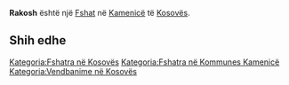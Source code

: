 {{Fshat në Kosovës
 | Emri                = Rakosh
| sqi_N_name = Rakosh
| sqi_N_FULL_NAME_RO = Rakosh
| sqi_N_FULL_NAME_ND_RO = Rakosh
| sqi_N_SORT_NAME_RG = RAKOSH
| sqi_N_FULL_NAME_RG = Rakosh
| sqi_N_FULL_NAME_ND_RG = Rakosh
| sqi_V_name = Rakoshi
| sqi_V_FULL_NAME_RO = Rakoshi
| sqi_V_FULL_NAME_ND_RO = Rakoshi
| sqi_V_SORT_NAME_RG = RAKOSHI
| sqi_V_FULL_NAME_RG = Rakoshi
| sqi_V_FULL_NAME_ND_RG = Rakoshi
| srp_N_name = Rakoš
| srp_N_FULL_NAME_RO = Rakoš
| srp_N_FULL_NAME_ND_RO = Rakos
| srp_N_SORT_NAME_RG = RAKOS
| srp_N_FULL_NAME_RG = Rakoš
| srp_N_FULL_NAME_ND_RG = Rakos
| srp_NS_name = Ракош
| srp_NS_FULL_NAME_RO = Ракош
| srp_NS_FULL_NAME_ND_RO = Ракош
| srp_NS_SORT_NAME_RG = РАКОШ
| srp_NS_FULL_NAME_RG = Ракош
| srp_NS_FULL_NAME_ND_RG = Ракош

 | Emri (Rasa dhanore) = 
 | Figura              = 
 | Shteti              = Kosovo
 | Komuna              = Kamenicë
 | Kodi postar         = 
 | Sipërfaqja          = 

 | Popullsia           = 

 | Regj. i popullsisë  = 
 | Dend. e popullsisë  = 
 | Faqja zyrtare       = 
 <!--- Koordinatat ----> 
 | Gjerësia            = 42.786111
 | Gjatësia            = 20.604722
 | Lartësia            = 
}}
'''Rakosh''' është një [[Fshat]] në [[Kamenicë]] të [[Kosovës]].

<!-- == Gjeografia == -->
<!-- == Historia == -->
<!-- == Demografia == -->
== Shih edhe ==
{{Komuna Kamenicë}}
{{Kosovo-Administrata-Cung}}

[[Kategoria:Fshatra në Kosovës]]
[[Kategoria:Fshatra në Kommunes Kamenicë]]
[[Kategoria:Vendbanime në Kosovës]]